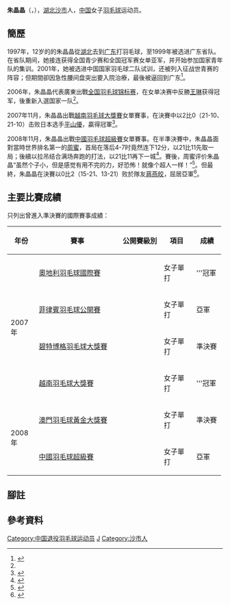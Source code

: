 {{noteTA|G1=Badminton}}
{{Infobox 羽球選手
| playername              = 朱晶晶
| image                   = 
| size                    = 
| caption                 = 
| birth_name              = 
| date_of_birth           = {{birth_date_and_age|1985|1|7}}
| place_of_birth          = {{CHN}}[[湖北省|湖北省]][[沙市市|沙市市]]{{noteTag|name=注1}}
| residence               =
| height                  = {{height|m=1.62}}
| weight                  = 
| handedness              = 左手
| country                 = {{CHN}}
| years_intldebut         =
| years_started           = 
| coach                   = 
| event                   = 女子單打
| highest_ranking         = 第93位（女單）
| date_of_highest_ranking = 2009年10月22日
| current_ranking         = 未有排名
| date_of_current_ranking = 
| played                  = 31勝–13負（女單）
| titles                  = 
| bwf_profile             = 232ECFEC-07A1-44BA-BBF9-98EDD29800A6
| bwf_id                  = 57156
| updated                 = 2013年3月25日
}}
{{MedalTableTop}}
{{MedalSport | 女子[[羽毛球|羽毛球]]}}
{{MedalCountry | {{CHN}}}}
{{MedalCountry | {{CHN}}廣東省}}
{{MedalCompetition | [[中华人民共和国全国运动会|中华人民共和国全国运动会]]}}
{{MedalSilver| [[中华人民共和国第十一届运动会|2009年 濟南]] | [[中華人民共和國第十一屆全運會羽毛球女子團體比賽|女子團體]] }}
{{MedalBottom}}
'''朱晶晶'''（{{lang|en|'''Zhu Jingjing'''}}，{{bd|1985年|1月7日|catIdx=Z朱}}），[[湖北|湖北]][[沙市|沙市]]人，[[中国|中国]]女子[[羽毛球|羽毛球]]运动员。

== 簡歷 ==
1997年，12岁的的朱晶晶從[[湖北|湖北]]去到[[广东|广东]]打羽毛球，至1999年被选进广东省队。在省队期间，她接连获得全国青少赛和全国冠军赛女单亚军，并开始参加国家青年队的集训。2001年，她被选进中国国家羽毛球二队试训，还被列入征战世青赛的阵容；但期間卻因急性腰间盘突出要入院治療，最後被逼回到广东<ref name="羽毛球">{{cite news|title=羽毛球小花朱晶晶：走过痛苦经历 迎来风雨彩虹|url=http://sports.sina.com.cn/o/2007-04-17/09472873914.shtml|newspaper=《羽毛球》杂志|date=2007-04-17|accessdate=2013-03-25|archive-date=2017-10-20|archive-url=https://web.archive.org/web/20171020080228/http://sports.sina.com.cn/o/2007-04-17/09472873914.shtml|dead-url=no}}</ref>。

2006年，朱晶晶代表廣東出戰[[全国羽毛球锦标赛|全国羽毛球锦标赛]]，在女单决赛中反勝[[王琳_(羽毛球运动员)|王琳]]获得冠军，後重新入選国家一队<ref name="羽毛球"/>。

2007年11月，朱晶晶出戰[[2007年越南羽毛球大獎賽|越南羽毛球大獎賽]]女單賽事，在決賽中以2比0（21-10、21-10）击败日本选手[[平山優|平山優]]，贏得冠軍<ref>{{cite news|title=朱晶晶轻取日本选手 夺得越南羽毛球公赛女单冠军|url=http://sports.sina.com.cn/o/2007-11-11/20583286481.shtml|newspaper=新华网|date=2007-11-11|accessdate=2013-03-25|archive-date=2017-10-20|archive-url=https://web.archive.org/web/20171020075103/http://sports.sina.com.cn/o/2007-11-11/20583286481.shtml|dead-url=no}}</ref>。

2008年11月，朱晶晶出戰[[2008年中國羽毛球超級賽|中國羽毛球超級賽]]女單賽事。在半準決賽中，朱晶晶面對當時世界排名第一的[[周蜜|周蜜]]，首局在落后4-7时竟然连下12分，以21比11先取一局；後續以拉吊结合满场奔跑的打法，以21比11再下一城<ref>{{cite news|title=朱晶晶凭借一优势横扫周蜜 排名低也是获胜动力|url=http://sports.sina.com.cn/o/2008-11-22/10194084984.shtml|newspaper=京华时报|date=2008-11-22|accessdate=2013-03-25|archive-date=2017-10-20|archive-url=https://web.archive.org/web/20171020075916/http://sports.sina.com.cn/o/2008-11-22/10194084984.shtml|dead-url=no}}</ref>。賽後，周蜜评价朱晶晶“虽然个子小，但是感觉有用不完的力，好恐怖！就像个超人一样！”<ref>{{cite news|title=周蜜感叹朱晶晶表现像“超人” 自评失利在意料之中|url=http://sports.sina.com.cn/o/2008-11-21/17524083979.shtml|newspaper=新浪体育|date=2008-11-21|accessdate=2013-03-25|archive-date=2017-10-20|archive-url=https://web.archive.org/web/20171020072218/http://sports.sina.com.cn/o/2008-11-21/17524083979.shtml|dead-url=no}}</ref>。但最終，朱晶晶在決賽以0比2（15-21、13-21）败於隊友[[蔣燕皎|蔣燕皎]]，屈居亞軍<ref>{{cite news|title=两局完胜朱晶晶 蒋燕皎带伤夺得中国赛女单桂冠|url=http://news.sports.cn/others/badminton/news/2008-11-23/1684011.html|newspaper=华奥星空|date=2008-11-23|deadurl=yes|archiveurl=https://web.archive.org/web/20150213170503/http://news.sports.cn/others/badminton/news/2008-11-23/1684011.html|archivedate=2015年2月13日|df=}}</ref>。

==主要比賽成績==
只列出曾進入準決賽的國際賽事成績：
{| class=wikitable style="text-align:center; font-size:small;" 
!width="50"|年份
!width="180"|賽事
!width="80"|公開賽級別
!width="60"|項目
!width="50"|成績
|-
!rowspan="4"|2007年
|[[奧地利羽毛球國際賽|奧地利羽毛球國際賽]]
|{{BWFIS}}
|女子單打
|bgcolor="gold"|'''冠軍
|-
|[[2007年菲律賓羽毛球公開賽|菲律賓羽毛球公開賽]]
|{{BWFGPG}}
|女子單打
|bgcolor="silver"|亞軍
|-
|[[2007年碧特博格羽毛球大獎賽|碧特博格羽毛球大獎賽]]
|{{BWFGP}}
|女子單打
|bgcolor="#b8860b"|準決賽
|-
|[[2007年越南羽毛球大獎賽|越南羽毛球大獎賽]]
|{{BWFGP}}
|女子單打
|bgcolor="gold"|'''冠軍
|-
!rowspan="2"|2008年
|[[2008年澳門羽毛球格蘭披治黃金大獎賽|澳門羽毛球黃金大獎賽]]
|{{BWFGPG}}
|女子單打
|bgcolor="#b8860b"|準決賽
|-
|[[2008年中國羽毛球超級賽|中國羽毛球超級賽]]
|{{BWFSS}}
|女子單打
|bgcolor="silver"|亞軍
|}
{{BWF賽事級別索引}}

== 腳註 ==
{{noteFoot|1=
{{noteTag|name=注1|1=此時荊州市尚未建立。}}
}}

==參考資料==
{{Reflist}}

{{DEFAULTSORT:Zhu Jingjing}}
[[Category:中国退役羽毛球运动员|Category:中国退役羽毛球运动员]]
[[Category:朱姓|J]]
[[Category:沙市人|Category:沙市人]]
